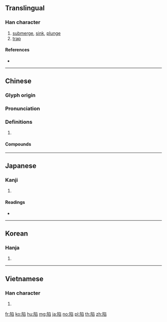 {{character info/new}}
{{also|陥}}
==Translingual==

===Han character===
{{Han char|rn=170|rad=阜|as=08|sn=11|four=77277|canj=NLNHX}}

# [[submerge]], [[sink]], [[plunge]]
# [[trap]]

====References====
* {{Han ref|kx=1354.120|dkj=41707|dj=1858.030|hdz=64140.010|uh=9677|ud=38519|bh=B3B4|bd=46004}}

----

==Chinese==
{{zh-forms}}

===Glyph origin===
{{Han etym}}

===Pronunciation===
{{zh-pron
|m=xiàn
|c=ham6,haam6
|h=pfs=ham
|md=
|mn=hām
|w=
|mc=y
|oc=y
|cat=
}}

===Definitions===
{{zh-hanzi}}

# {{rfdef|lang=zh}}

====Compounds====
{{zh-der|天塌地陷|塌陷|下陷|坑陷|先天缺陷|地盤下陷|傾陷|地陷|崩陷|山崩地陷|失陷|地層下陷|凹陷|摧陷|摧陷廓清|搆陷|攻陷|淪陷|摧堅陷陣|構陷|淪陷區|摧鋒陷陣|深陷|擠陷|沉陷|自墜陷阱|衝陷|陷坑|陷阱|衝堅陷陣|衝鋒陷陣|缺陷|陷入|陷溺|精神缺陷|陷堅破陣|蟄陷|陷人坑|身陷縲絏|陷陣|陷車|陷身|陷滯|陷沒|陷入絕境|陷落|誣陷|陷害}}

----

==Japanese==

===Kanji===
{{ja-kanji|grade=|rs=阜08}}

# {{defn|lang=ja|sort=阜08}}

====Readings====
* {{ja-readings|on=[[かん]] (kan)|kun=[[おちいる]] (ochiiru), [[おとしいれる]] (otoshiireru)}}

----

==Korean==

===Hanja===
{{ko-hanja|hangeul=함|eumhun=|rv=ham|mr=ham|y=ham}}

# {{defn|lang=ko|sort=阜08}}

----

==Vietnamese==

===Han character===
{{vi-hantu|[[hãm]], [[hẳm]], [[hỏm]], [[hoắm]], [[hóm]]|rs=阜08}}

# {{defn|lang=vi|sort=阜08}}

[[fr:陷]]
[[ko:陷]]
[[hu:陷]]
[[mg:陷]]
[[ja:陷]]
[[no:陷]]
[[pl:陷]]
[[th:陷]]
[[zh:陷]]